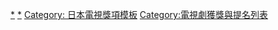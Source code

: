 <noinclude>
{{noteTA
|G1=JP Show
}}
</noinclude>{{Navbox
|name       = 東京國際戲劇節最佳單發劇獎
|state      = collapsed
|titlestyle = 
|title      = [[東京國際戲劇節]]最佳單發劇獎
|image      = 
|bodystyle  = 
|groupstyle = width:70%:105px;
|liststyle  = text-align:left;
| bodyclass =hlist

|group2     = 2000年代
|list2      = 
* [[點與線 (電視劇)|點與線]]

|group3     = 2010年代
|list3      = 
* [[我家的歷史]]
* [[99年的愛|99年的愛～JAPANESE AMERICANS～]]
* {{link-ja|瓦礫中的新聞社〜河北新報最長的日子〜|河北新報のいちばん長い日#テレビドラマ}}
* [[双面|DOUBLE FACE]]
* {{link-ja|時間永不止步|時は立ちどまらない}}
* [[東方快車謀殺案 (日本電視劇)|東方快車謀殺案]]
* [[紅鏘魚]]
* [[破獄]]
* [[眩〜北齋的女兒〜]]
* [[和不是A的你]]
}}
<noinclude>
[[Category: 東京國際戲劇節|*]]
[[Category: 東京國際戲劇節最佳單發劇獲獎作品|*]]
[[Category: 日本電視獎項模板]]
[[Category:電視劇獲獎與提名列表]]
</noinclude>